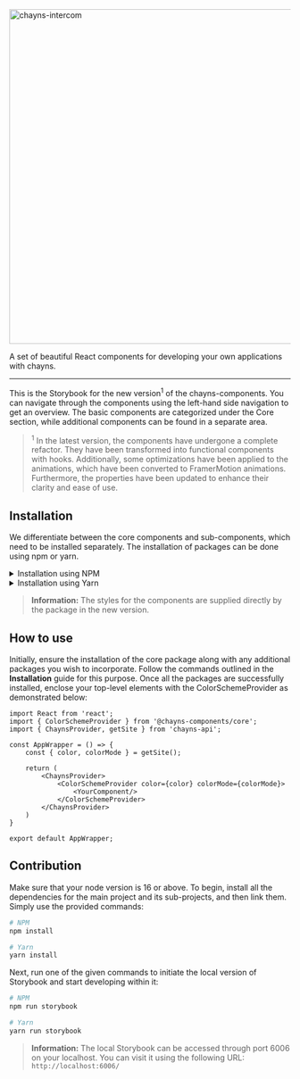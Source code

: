 
<Meta title="Introduction" />

<link
    href="https://fonts.googleapis.com/css2?family=Roboto:wght@400;700;900&display=swap"
    rel="stylesheet"
/>

<div style={{ textAlign: 'center' }}>
    <img
        src="https://chayns.space/77896-21884/chayns_components.png"
        width="600px"
        alt="chayns-intercom"
    />
    <p style={{ fontSize: '85%', marginTop: 0, opacity: 0.85 }}>
        A set of beautiful React components for developing your own applications with chayns.
    </p>
</div>

---

<p style={{ fontSize: '1.1rem' }}>
    This is the Storybook for the new version<sup>1</sup> of the chayns-components.
    You can navigate through the components using the left-hand side navigation to get an overview.
    The basic components are categorized under the Core section,
    while additional components can be found in a separate area.
</p>

> <sup>1</sup> In the latest version, the components have undergone a complete refactor.
> They have been transformed into functional components with hooks. Additionally,
> some optimizations have been applied to the animations, which have been converted to FramerMotion animations.
> Furthermore, the properties have been updated to enhance their clarity and ease of use.

<h2 style={{ marginTop: '32px' }}>Installation</h2>

<p style={{ fontSize: '1.1rem' }}>
    We differentiate between the core components and sub-components,
    which need to be installed separately. The installation of packages can be done using npm or yarn.
</p>

<details>
    <summary>Installation using NPM</summary>
    ```bash
    # core components
    npm install @chayns-components/core

    # sub-components
    npm install @chayns-components/color-picker # beta
    npm install @chayns-components/emoji-input
    npm install @chayns-components/gallery
    npm install @chayns-components/swipeable-wrapper
    npm install @chayns-components/textstring
    npm install @chayns-components/typewriter
    npm install @chayns-components/person-finder # coming soon
    ```
</details>

<details>
    <summary>Installation using Yarn</summary>
    ```bash
    # core components
    yarn add @chayns-components/core

    # sub-components
    yarn add @chayns-components/color-picker # beta
    yarn add @chayns-components/emoji-input
    yarn add @chayns-components/gallery
    yarn add @chayns-components/swipeable-wrapper
    yarn add @chayns-components/textstring
    yarn add @chayns-components/typewriter
    yarn add @chayns-components/person-finder # coming soon
    ```
</details>

> **Information:** The styles for the components are supplied directly by the package in the new
> version.

<h2 style={{ marginTop: '32px' }}>How to use</h2>

<p style={{ fontSize: '1.1rem' }}>
    Initially, ensure the installation of the core package along with any additional packages you wish to incorporate.
    Follow the commands outlined in the <b>Installation</b> guide for this purpose.
    Once all the packages are successfully installed, enclose your top-level
    elements with the ColorSchemeProvider as demonstrated below:
</p>

```tsx
import React from 'react';
import { ColorSchemeProvider } from '@chayns-components/core';
import { ChaynsProvider, getSite } from 'chayns-api';

const AppWrapper = () => {
    const { color, colorMode } = getSite();

    return (
        <ChaynsProvider>
            <ColorSchemeProvider color={color} colorMode={colorMode}>
                <YourComponent/>
            </ColorSchemeProvider>
        </ChaynsProvider>
    )
}

export default AppWrapper;
```

<h2 style={{ marginTop: '32px' }}>Contribution</h2>

<p style={{ fontSize: '1.1rem' }}>
    Make sure that your node version is 16 or above.
    To begin, install all the dependencies for the main project and its sub-projects,
    and then link them. Simply use the provided commands:
</p>

```bash
# NPM
npm install

# Yarn
yarn install
```

<p style={{ fontSize: '1.1rem' }}>
    Next, run one of the given commands to initiate the local version of Storybook and start developing within it:
</p>

```bash
# NPM
npm run storybook

# Yarn
yarn run storybook
```

> **Information:** The local Storybook can be accessed through port 6006 on your localhost.
> You can visit it using the following URL: `http://localhost:6006/`
